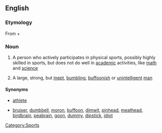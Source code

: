 ==English==

===Etymology===
From {{term|muscle}} + {{term|brain}}

===Noun===
{{en-noun}}

# {{US}} A person who actively participates in physical sports, possibly highly skilled in sports, but does not do well in [[academic]] activities, like [[math]] and [[science]]
# {{US|slang|pejorative}} A large, strong, but [[inept]], [[bumbling]], [[buffoon]]ish or [[unintelligent]] [[man]]

====Synonyms====
* {{sense|participant in physical sports}} [[athlete]]
* {{sense|idiot}} [[bruiser]], [[dumbbell]], [[moron]], [[buffoon]], [[dimwit]], [[pinhead]], [[meathead]], [[birdbrain]], [[peabrain]], [[goon]], [[dummy]], [[dipstick]], [[idiot]]

[[Category:Sports]]